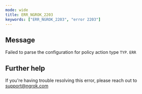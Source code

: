 ```yaml
---
mode: wide
title: ERR_NGROK_2203
keywords: ["ERR_NGROK_2203", "error 2203"]
---
```


## Message

Failed to parse the configuration for policy action type `TYP`.
`ERR`

## Further help

If you're having trouble resolving this error, please reach out to [support@ngrok.com](mailto:support@ngrok.com?subject=Help%20with%20ERR_NGROK_2203)
